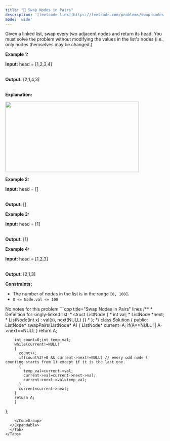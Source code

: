 ```yaml
---
title: "🧀 Swap Nodes in Pairs"
description: '[leetcode link](https://leetcode.com/problems/swap-nodes-in-pairs/description/)'
mode: 'wide'
---
```

<Tabs>
  <Tab title="Question" icon="circle-question" iconType="regular">
    <Card>
      <p>Given a&nbsp;linked list, swap every two adjacent nodes and return its head. You must solve the problem without&nbsp;modifying the values in the list&#39;s nodes (i.e., only nodes themselves may be changed.)</p>   <p><strong class="example">Example 1:</strong></p>  <div class="example-block"> <p><strong>Input:</strong> <span class="example-io">head = [1,2,3,4]</span></p>  <p><br/> <strong>Output:</strong> <span class="example-io">[2,1,4,3]</span></p>  <p><br/> <strong>Explanation:</strong></p>  <p><img alt="" src="https://assets.leetcode.com/uploads/2020/10/03/swap_ex1.jpg" style="width: 422px; height: 222px;" /></p> </div>  <p><strong class="example">Example 2:</strong></p>  <div class="example-block"> <p><strong>Input:</strong> <span class="example-io">head = []</span></p>  <p><br/> <strong>Output:</strong> <span class="example-io">[]</span></p> </div>  <p><strong class="example">Example 3:</strong></p>  <div class="example-block"> <p><strong>Input:</strong> <span class="example-io">head = [1]</span></p>  <p><br/> <strong>Output:</strong> <span class="example-io">[1]</span></p> </div>  <p><strong class="example">Example 4:</strong></p>  <div class="example-block"> <p><strong>Input:</strong> <span class="example-io">head = [1,2,3]</span></p>  <p><br/> <strong>Output:</strong> <span class="example-io">[2,1,3]</span></p> </div>   <p><strong>Constraints:</strong></p>  <ul>  <li>The number of nodes in the&nbsp;list&nbsp;is in the range <code>[0, 100]</code>.</li>  <li><code>0 &lt;= Node.val &lt;= 100</code></li> </ul> 
    </Card>
  </Tab>
  <Tab title="Solution" icon="lightbulb" iconType="regular" >
    <Card>
      No notes for this problem
</Card>
  <Expandable title="code">
    <CodeGroup dropdown>
```cpp title="Swap Nodes in Pairs" lines
/**
 * Definition for singly-linked list.
 * struct ListNode {
 *     int val;
 *     ListNode *next;
 *     ListNode(int x) : val(x), next(NULL) {}
 * };
 */
class Solution {
public:
    ListNode* swapPairs(ListNode* A) {
        ListNode* current=A;
        if(A==NULL || A->next==NULL )
          return A;
    
        int count=0;int temp_val;
        while(current!=NULL)
        {
          count++;
          if(count%2!=0 && current->next!=NULL) // every odd node ( counting starts from 1) except if it is the last one.
          {
            temp_val=current->val;
            current->val=current->next->val;
            current->next->val=temp_val;
          }
          current=current->next;
        }
        return A;
        }
};
```
    </CodeGroup>
  </Expandable>
  </Tab>
</Tabs>